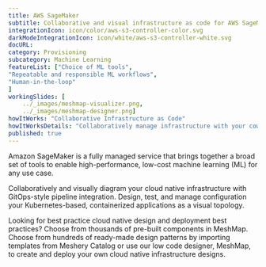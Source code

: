 ```yaml
---
title: AWS SageMaker  
subtitle: Collaborative and visual infrastructure as code for AWS SageMaker
integrationIcon: icon/color/aws-s3-controller-color.svg
darkModeIntegrationIcon: icon/white/aws-s3-controller-white.svg
docURL: 
category: Provisioning
subcategory: Machine Learning
featureList: ["Choice of ML tools",
"Repeatable and responsible ML workflows",
"Human-in-the-loop"
]
workingSlides: [
    ../_images/meshmap-visualizer.png,
    ../_images/meshmap-designer.png]
howItWorks: "Collaborative Infrastructure as Code"
howItWorksDetails: "Collaboratively manage infrastructure with your coworkers synchronously sharing the same designs."
published: true
---
```

<p>
    Amazon SageMaker is a fully managed service that brings together a broad set of tools to enable high-performance, low-cost machine learning (ML) for any use case.
</p>
<p>
    Collaboratively and visually diagram your cloud native infrastructure with GitOps-style pipeline integration. Design, test, and manage configuration your Kubernetes-based, containerized applications as a visual topology.
</p>
<p>
    Looking for best practice cloud native design and deployment best practices? Choose from thousands of pre-built components in MeshMap. Choose from hundreds of ready-made design patterns by importing templates from Meshery Catalog or use our low code designer, MeshMap, to create and deploy your own cloud native infrastructure designs.
</p>